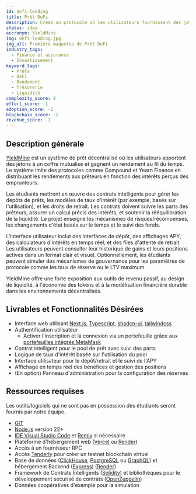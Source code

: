 ```yaml
---
id: defi-lending
title: Prêt DeFi
description: Créez un protocole où les utilisateurs fournissent des jetons à des pools de liquidités en échange d'intérêts. Gérez la taille du pool, le taux d'utilisation, et la logique de récompense. Visualisez les rendements dans le temps et intégrez avec des contrats de prêt si vous le souhaitez. Un excellent moyen d'enseigner les mécanismes de prêt, la mutualisation des risques, et les incitations token.
status: idea
accronym: YieldMine
img: defi-lending.jpg
img_alt: Première maquette de Prêt DeFi
industry_tags:
  - Finance et assurance
  - Investissement
keyword_tags:
  - Prêts
  - DeFi
  - Rendement
  - Trésorerie
  - Liquidité
complexity_score: 8
effort_score: -1
adoption_score: -1
blockchain_score: -1
revenue_score: -1
---
```


## Description générale

[YieldMine](https://yieldmine.monark.io) est un système de prêt décentralisé où les utilisateurs apportent des jetons à un coffre mutualisé et gagnent un rendement au fil du temps. Le système imite des protocoles comme Compound et Yearn Finance en distribuant les rendements aux prêteurs en fonction des intérêts perçus des emprunteurs.

Les étudiants mettront en œuvre des contrats intelligents pour gérer les dépôts de prêts, les modèles de taux d'intérêt (par exemple, basés sur l'utilisation), et les droits de retrait. Les contrats doivent suivre les parts des prêteurs, assurer un calcul précis des intérêts, et soutenir la rééquilibration de la liquidité. Le projet enseigne les mécanismes de risques/récompenses, les changements d'état basés sur le temps et le suivi des fonds.

L'interface utilisateur inclut des interfaces de dépôt, des affichages APY, des calculateurs d'intérêts en temps réel, et des files d'attente de retrait. Les utilisateurs peuvent consulter leur historique de gains et leurs positions actives dans un format clair et visuel. Optionnellement, les étudiants peuvent simuler des mécanismes de gouvernance pour les paramètres de protocole comme les taux de réserve ou le LTV maximum.

YieldMine offre une forte exposition aux outils de revenu passif, au design de liquidité, à l'économie des tokens et à la modélisation financière durable dans les environnements décentralisés.

## Livrables et Fonctionnalités Désirées

- Interface web utilisant [Next.js](https://nextjs.org/), [Typescript](https://www.typescriptlang.org/), [shadcn-ui](https://ui.shadcn.com/), [tailwindcss](https://tailwindcss.com/)
- Authentification utilisateur
  - Activer l'inscription et la connexion via un portefeuille grâce aux [portefeuilles intégrés MetaMask](https://metamask.io/developer/embedded-wallets)
- Contrat intelligent pour le pool de prêt avec suivi des parts
- Logique de taux d'intérêt basée sur l'utilisation du pool
- Interface utilisateur pour le dépôt/retrait et le suivi de l'APY
- Affichage en temps réel des bénéfices et gestion des positions
- (En option) Panneau d'administration pour la configuration des réserves

## Ressources requises

Les outils/logiciels qui ne sont pas en possession des étudiants seront fournis par notre équipe.

- [GIT](https://git-scm.com/)
- [Node.js](https://nodejs.org/) version 22+
- [IDE Visual Studio Code](https://code.visualstudio.com/) et [Remix](https://remix-project.org/) si nécessaire
- Plateforme d'hébergement web ([Vercel](https://vercel.com/) ou [Render](https://render.com/))
- Accès à un fournisseur RPC
- Accès [Tenderly](https://tenderly.co/) pour créer un testnet blockchain virtuel
- Base de données ([ClickHouse](https://clickhouse.com/), [PostgreSQL](https://www.postgresql.org/) ou [GraphQL](https://graphql.org/)) et hébergement Backend ([Express](https://expressjs.com/)) ([Render](https://render.com/))
- Framework de Contrats Intelligents ([Solidity](https://soliditylang.org/)) et bibliothèques pour le développement sécurisé de contrats ([OpenZeppelin](https://www.openzeppelin.com/))
- Données coopératives d'exemple pour la simulation